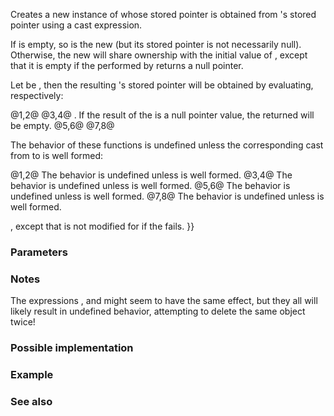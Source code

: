 {{cpp/title|static_pointer_cast|dynamic_pointer_cast|const_pointer_cast|reinterpret_pointer_cast}}
{{cpp/memory/shared_ptr/navbar}}
{{dcl begin}}
{{dcl header|memory}}
{{dcla|num=1|since=c++11|1=
template&lt; class T, class U &gt;
std::shared_ptr&lt;T&gt; static_pointer_cast( const std::shared_ptr&lt;U&gt;&amp; r ) noexcept;
}}
{{dcl|num=2|since=c++20|1=
template&lt; class T, class U &gt;
std::shared_ptr&lt;T&gt; static_pointer_cast( std::shared_ptr&lt;U&gt;&amp;&amp; r ) noexcept;
}}
{{dcla|num=3|since=c++11|1=
template&lt; class T, class U &gt;
std::shared_ptr&lt;T&gt; dynamic_pointer_cast( const std::shared_ptr&lt;U&gt;&amp; r ) noexcept;
}}
{{dcl|num=4|since=c++20|1=
template&lt; class T, class U &gt;
std::shared_ptr&lt;T&gt; dynamic_pointer_cast( std::shared_ptr&lt;U&gt;&amp;&amp; r ) noexcept;
}}
{{dcla|num=5|since=c++11|1=
template&lt; class T, class U &gt;
std::shared_ptr&lt;T&gt; const_pointer_cast( const std::shared_ptr&lt;U&gt;&amp; r ) noexcept;
}}
{{dcl|num=6|since=c++20|1=
template&lt; class T, class U &gt;
std::shared_ptr&lt;T&gt; const_pointer_cast( std::shared_ptr&lt;U&gt;&amp;&amp; r ) noexcept;
}}
{{dcla|num=7|since=c++17|1=
template&lt; class T, class U &gt;
std::shared_ptr&lt;T&gt; reinterpret_pointer_cast( const std::shared_ptr&lt;U&gt;&amp; r ) noexcept;
}}
{{dcl|num=8|since=c++20|1=
template&lt; class T, class U &gt;
std::shared_ptr&lt;T&gt; reinterpret_pointer_cast( std::shared_ptr&lt;U&gt;&amp;&amp; r ) noexcept;
}}
{{dcl end}}
Creates a new instance of {{lc|std::shared_ptr}} whose stored pointer is obtained from {{c|r}}'s stored pointer using a cast expression.

If {{c|r}} is empty, so is the new {{tt|shared_ptr}} (but its stored pointer is not necessarily null). Otherwise, the new {{tt|shared_ptr}} will share ownership with the initial value of {{c|r}}, except that it is empty if the {{tt|dynamic_cast}} performed by {{tt|dynamic_pointer_cast}} returns a null pointer.

Let {{tt|Y}} be {{c|typename std::shared_ptr&lt;T&gt;::element_type}}, then the resulting {{lc|std::shared_ptr}}'s stored pointer will be obtained by evaluating, respectively:

@1,2@ {{c|static_cast&lt;Y*&gt;(r.get())}}
@3,4@ {{c|dynamic_cast&lt;Y*&gt;(r.get())}}. If the result of the {{tt|dynamic_cast}} is a null pointer value, the returned {{tt|shared_ptr}} will be empty.
@5,6@ {{c|const_cast&lt;Y*&gt;(r.get())}}
@7,8@ {{c|reinterpret_cast&lt;Y*&gt;(r.get())}}

The behavior of these functions is undefined unless the corresponding cast from {{tt|U*}} to {{tt|T*}} is well formed:

@1,2@ The behavior is undefined unless {{c|static_cast&lt;T*&gt;((U*)nullptr)}} is well formed.
@3,4@ The behavior is undefined unless {{c|dynamic_cast&lt;T*&gt;((U*)nullptr)}} is well formed.
@5,6@ The behavior is undefined unless {{c|const_cast&lt;T*&gt;((U*)nullptr)}} is well formed.
@7,8@ The behavior is undefined unless {{c|reinterpret_cast&lt;T*&gt;((U*)nullptr)}} is well formed.

{{rrev|since=c++20|
After calling the rvalue overloads {{v|2,4,6,8}}, {{c|r}} is empty and {{c|r.get() {{==}} nullptr}}, except that {{c|r}} is not modified for {{tt|dynamic_pointer_cast}} {{v|4}} if the {{c|dynamic_cast}} fails.
}}

===Parameters===
{{par begin}}
{{par|r|the pointer to convert}}
{{par end}}

===Notes===
The expressions {{c|std::shared_ptr&lt;T&gt;(static_cast&lt;T*&gt;(r.get()))}}, {{c|std::shared_ptr&lt;T&gt;(dynamic_cast&lt;T*&gt;(r.get()))}} and {{c|std::shared_ptr&lt;T&gt;(const_cast&lt;T*&gt;(r.get()))}} might seem to have the same effect, but they all will likely result in undefined behavior, attempting to delete the same object twice!

===Possible implementation===
{{eq impl
|title1=static_pointer_cast|ver1=1|1=
template&lt;class T, class U&gt;
std::shared_ptr&lt;T&gt; static_pointer_cast(const std::shared_ptr&lt;U&gt;&amp; r) noexcept
{
    auto p = static_cast&lt;typename std::shared_ptr&lt;T&gt;::element_type*&gt;(r.get());
    return std::shared_ptr&lt;T&gt;{r, p};
}
|title2=dynamic_pointer_cast|ver2=3|2=
template&lt;class T, class U&gt;
std::shared_ptr&lt;T&gt; dynamic_pointer_cast(const std::shared_ptr&lt;U&gt;&amp; r) noexcept
{
    if (auto p = dynamic_cast&lt;typename std::shared_ptr&lt;T&gt;::element_type*&gt;(r.get()))
        return std::shared_ptr&lt;T&gt;{r, p};
    else
        return std::shared_ptr&lt;T&gt;{};
}
|title3=const_pointer_cast|ver3=5|3=
template&lt;class T, class U&gt;
std::shared_ptr&lt;T&gt; const_pointer_cast(const std::shared_ptr&lt;U&gt;&amp; r) noexcept
{
    auto p = const_cast&lt;typename std::shared_ptr&lt;T&gt;::element_type*&gt;(r.get());
    return std::shared_ptr&lt;T&gt;{r, p};
}
|title4=reinterpret_pointer_cast|ver4=7|4=
template&lt;class T, class U&gt;
std::shared_ptr&lt;T&gt; reinterpret_pointer_cast(const std::shared_ptr&lt;U&gt;&amp; r) noexcept
{
    auto p = reinterpret_cast&lt;typename std::shared_ptr&lt;T&gt;::element_type*&gt;(r.get());
    return std::shared_ptr&lt;T&gt;{r, p};
}
}}

===Example===
{{example
|code=
#include &lt;iostream&gt;
#include &lt;memory&gt;
 
class Base
{
public:
    int a;
    virtual void f() const { std::cout &lt;&lt; "I am base!\n"; }
    virtual ~Base() {}
};
 
class Derived : public Base
{
public:
    void f() const override { std::cout &lt;&lt; "I am derived!\n"; }
    ~Derived() {}
};

int main()
{
    auto basePtr = std::make_shared&lt;Base&gt;();
    std::cout &lt;&lt; "Base pointer says: ";
    basePtr-&gt;f();
    
    auto derivedPtr = std::make_shared&lt;Derived&gt;();
    std::cout &lt;&lt; "Derived pointer says: ";
    derivedPtr-&gt;f();
    
    // static_pointer_cast to go up class hierarchy
    basePtr = std::static_pointer_cast&lt;Base&gt;(derivedPtr);
    std::cout &lt;&lt; "Base pointer to derived says: ";
    basePtr-&gt;f();
    
    // dynamic_pointer_cast to go down/across class hierarchy
    auto downcastedPtr = std::dynamic_pointer_cast&lt;Derived&gt;(basePtr);
    if (downcastedPtr)
    {
        std::cout &lt;&lt; "Downcasted pointer says: ";
        downcastedPtr-&gt;f();
    }
    
    // All pointers to derived share ownership
    std::cout &lt;&lt; "Pointers to underlying derived: "
              &lt;&lt; derivedPtr.use_count()
              &lt;&lt; '\n';
}
|output=
Base pointer says: I am base!
Derived pointer says: I am derived!
Base pointer to derived says: I am derived!
Downcasted pointer says: I am derived!
Pointers to underlying derived: 3
}}

===See also===
{{dsc begin}}
{{dsc inc|cpp/memory/shared_ptr/dsc constructor}}
{{dsc end}}

{{langlinks|de|es|fr|it|ja|pt|ru|zh}}